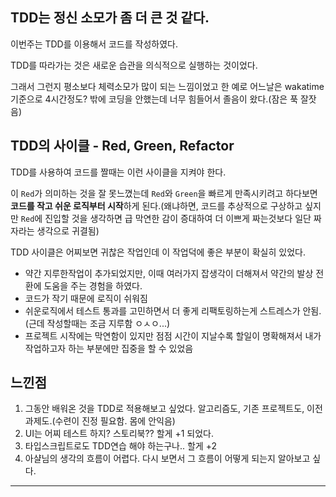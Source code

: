 
<HeadPost title='코드 숨 4주차' createdDate='2022-05-29' updatedDate='2022-05-29' estimatedTime={5} />

## TDD는 정신 소모가 좀 더 큰 것 같다.
이번주는 TDD를 이용해서 코드를 작성하였다.

TDD를 따라가는 것은 새로운 습관을 의식적으로 실행하는 것이었다.

그래서 그런지 평소보다 체력소모가 많이 되는 느낌이었고 한 예로 어느날은 wakatime기준으로 4시간정도? 밖에 코딩을 안했는데 너무 힘들어서 졸음이 왔다.(잠은 푹 잘잣음)

## TDD의 사이클 - Red, Green, Refactor
TDD를 사용하여 코드를 짤때는 이런 사이클을 지켜야 한다.

이 `Red`가 의미하는 것을 잘 못느꼈는데 `Red`와 `Green`을 빠르게 만족시키려고 하다보면 **코드를 작고 쉬운 로직부터 시작**하게 된다.(왜냐하면, 코드를 추상적으로 구상하고 싶지만 `Red`에 진입할 것을 생각하면 급 막연한 감이 증대하여 더 이쁘게 짜는것보다 일단 짜자라는 생각으로 귀결됨)

TDD 사이클은 어찌보면 귀찮은 작업인데 이 작업덕에 좋은 부분이 확실히 있었다.

- 약간 지루한작업이 추가되었지만, 이때 여러가지 잡생각이 더해져서 약간의 발상 전환에 도움을 주는 경험을 하였다.
- 코드가 작기 때문에 로직이 쉬워짐
- 쉬운로직에서 테스트 통과를 고민하면서 더 좋게 리팩토링하는게 스트레스가 안됨.(근데 작성할때는 조금 지루함 ㅇㅅㅇ...)
- 프로젝트 시작에는 막연함이 있지만 점점 시간이 지날수록 할일이 명확해져서 내가 작업하고자 하는 부분에만 집중을 할 수 있었음

## 느낀점

1. 그동안 배워온 것을 TDD로 적용해보고 싶었다. 알고리즘도, 기존 프로젝트도, 이전 과제도.(수련이 진정 필요함. 몸에 안익음)
2. UI는 어찌 테스트 하지? 스토리북?? 할게 +1 되었다.
3. 타입스크립트로도 TDD연습 해야 하는구나.. 할게 +2 
4. 아샬님의 생각의 흐름이 어렵다. 다시 보면서 그 흐름이 어떻게 되는지 알아보고 싶다.

---
